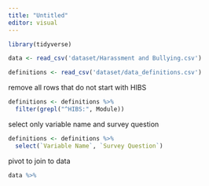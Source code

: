 ```yaml
---
title: "Untitled"
editor: visual
---
```

```r
library(tidyverse)
```


```r
data <- read_csv('dataset/Harassment and Bullying.csv')

definitions <- read_csv('dataset/data_definitions.csv')
```

remove all rows that do not start with HIBS

```r
definitions <- definitions %>%
  filter(grepl("^HIBS:", Module))
```

select only variable name and survey question
```r
definitions <- definitions %>%
  select(`Variable Name`, `Survey Question`)
```

pivot to join to data
```r
data %>%
  
```





